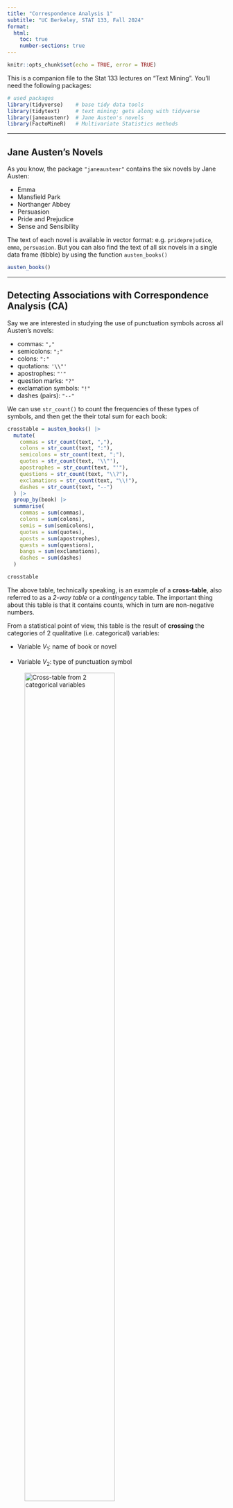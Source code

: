 ```yaml
---
title: "Correspondence Analysis 1"
subtitle: "UC Berkeley, STAT 133, Fall 2024"
format: 
  html:
    toc: true
    number-sections: true
---
```



```r
knitr::opts_chunk$set(echo = TRUE, error = TRUE)
```

This is a companion file to the Stat 133 lectures on "Text Mining". You'll need
the following packages:

```r
# used packages
library(tidyverse)    # base tidy data tools
library(tidytext)     # text mining; gets along with tidyverse
library(janeaustenr)  # Jane Austen's novels
library(FactoMineR)   # Multivariate Statistics methods
```


-----


## Jane Austen's Novels

As you know, the package `"janeaustenr"` contains the six novels by Jane Austen:

- Emma               
- Mansfield Park     
- Northanger Abbey   
- Persuasion  
- Pride and Prejudice  
- Sense and Sensibility

The text of each novel is available in vector format: e.g. `prideprejudice`,
`emma`, `persuasion`. 
But you can also find the text of all six novels in a single data frame (tibble) 
by using the function `austen_books()`

```r
austen_books()
```


-----


## Detecting Associations with Correspondence Analysis (CA)

Say we are interested in studying the use of punctuation symbols across all 
Austen's novels:

- commas: `","`
- semicolons: `";"`
- colons: `":"`
- quotations: `'\\"'`
- apostrophes: `"'"`
- question marks: `"?"`
- exclamation symbols: `"!"`
- dashes (pairs): `"--"`

We can use `str_count()` to count the frequencies of these types of symbols,
and then get the their total sum for each book:

```r
crosstable = austen_books() |>
  mutate(
    commas = str_count(text, ","),
    colons = str_count(text, ":"),
    semicolons = str_count(text, ";"),
    quotes = str_count(text, '\\"'),
    apostrophes = str_count(text, "'"),
    questions = str_count(text, "\\?"),
    exclamations = str_count(text, "\\!"),
    dashes = str_count(text, "--")
  ) |>
  group_by(book) |>
  summarise(
    commas = sum(commas),
    colons = sum(colons),
    semis = sum(semicolons),
    quotes = sum(quotes),
    aposts = sum(apostrophes),
    quests = sum(questions),
    bangs = sum(exclamations),
    dashes = sum(dashes)
  )

crosstable
```

The above table, technically speaking, is an example of a __cross-table__, also
referred to as a _2-way table_ or a _contingency_ table. The important thing
about this table is that it contains counts, which in turn are non-negative
numbers.

From a statistical point of view, this table is the result of __crossing__
the categories of 2 qualitative (i.e. categorical) variables:

- Variable $V_1$: name of book or novel

- Variable $V_2$: type of punctuation symbol

![Cross-table from 2 categorical variables](ca-fig1.png){fig-align="center" width=70%}


With this kind of table, we could ask questions like:

- Is there an association between books and punctuation symbols?

- Do some books tend to have more (or less) of a certain punctuation symbol?

To answer this kind of questions, we can use a statistical multivariate 
method known as __Correspondence Analysis__ (CA).

Originally, CA was developed to analyze contingency tables in which a sample of 
observations is described by two nominal variables, but it was rapidly extended 
to the analysis of any data table with non-negative entries.

On a side note, we should mention that CA was often discovered (and rediscovered), 
and so variations of CA can be found under several different names such as
"dual scaling," "optimal scaling," "homogeneity analysis," or "reciprocal 
averaging." The multiple identities of correspondence analysis are a
consequence of its large number of properties, that answer a lot of apparently 
different problems.


-----


## Table of relative frequencies

In order to explain Correspondence Analysis, and also to simplify some of the 
computations on the data in `crosstable`, it's better if we reformat this object 
as a matrix:

```r
# cross-table in matrix format
X = as.matrix(crosstable[,-1])
rownames(X) = str_extract(crosstable$book, "\\w+")

X
```

![Cross-table from 2 categorical variables](ca-fig2.png){fig-align="center" width=40%}


### Relative Frequencies or Probabilities

The first step involves converting the frequencies or counts in `X` into 
_relative frequencies_ (i.e. proportions) by dividing the cells in `X` over 
the total count of punctuation symbols:

```r
Xprobs = X / sum(X)
round(Xprobs, 4)
```

You can think of the proportions in `Xprobs` as __joint probabilities__. For 
instance, the probability of Sense and Sensibility AND commas is about 0.0967

$$
Prob(V_1 = \text{Sense} \ \text{ AND } \ V_2 = \text{commas}) \approx 0.0967
$$


The following diagram illustrates a table of probabilities derived from the
cross-table between two variables $V_1$ and $V_2$. The relative frequency 
between the $i$-th category of $V_1$ and the $j$-th category of $V_2$ is 
denoted as $f_{ij}$

$$
f_{ij} = \frac{x_{ij}}{n}
$$

![](ca-fig3.png){fig-align="center" width=40%}


### Marginal Probabilities

From the table of probabilities $f_{ij}$, we can calculate marginal probabilities.

![](ca-fig4.png){fig-align="center" width=70%}

__Column Margin__. The column margin, depicted in blue in the preceding figure,
with its $j$-th term denoted as $f_{.j}$ is given by the sum of all the entries 
in each column, column by column:

$$
f_{.j} = \sum_{i=1}^{I} f_{ij}
$$

These marginal probabilities can be easily obtained with `colSums()`

```r
# column margin
col_margin = colSums(Xprobs)
round(col_margin, 4)
```

Think of this proportions as marginal probabilities:

$$
Prob(V_2 = \text{commas}) \approx 0.5531
$$

<br>

__Row Margin__. The row margin, depicted in red in the preceding figure,
with its $i$-th term denoted as $f_{i.}$  is given by the sum of all the entries 
in each row, row by row:

$$
f_{i.} = \sum_{j=1}^{J} f_{ij}
$$

These marginal probabilities can be easily obtained with `rowSums()`

```r
# row margin
row_margin = rowSums(Xprobs)
round(row_margin, 4)
```

Think of this proportions as **marginal probabilities**:

$$
Prob(V_1 = \text{Sense}) \approx 0.1732
$$


-----


## Independence Model

Let's review the kind of probabilities that we have so far: 

- __joint probabilities__: $f_{ij}$

- __marginal probability__ of rows: $f_{i.}$ 

- __marginal probability__ of columns: $f_{.j}$

From basic probability rules, we know that if two events $A$ and $B$ are
__independent__, their joint probability $P(A \text{ and } B)$ is given by the 
product of the marginal probabilities, that is:

$$
P(A \text{ and } B) = P(A) \times P(B)
$$

In other words, if the $i$-th row is independent from the $j$-th column, 
the joint probability $f_{ij}$ is given by

$$
f_{ij} = f_{i.} \times f_{.j}
$$


### Relative Frequencies under Independence 

What if the categories of $V_1$ are independent from the categories in $V_2$? 
In other words, what would the joint probabilities should like if there was no
association between the books and the punctuation symbols? Well, if this was 
the case then the table of joint probabilities should be approximately:

```r
# under independence
Xindep = row_margin %o% col_margin
round(Xindep, 4)
```

To visualize the joint probability distributions under the assumption of 
independence, we can make a mosaicplot like the following one.

```r
mosaicplot(t(Xindep), las = 1, border = NA, main = "Independence Model")
```

The independence model stipulates that the joint probability $f_{ij}$ is
dependent on the marginal probabilities $f_{i.}$ and $f_{.j}$ alone. 

Studying the association between two categorical variables requires us to 
position the data in terms of a given starting point: in this case the 
absence of a relationship given by the independence model. The more a given
joint probability $f_{ij}$ departures from the expected probability
$f_{i.} \times f_{.j}$ under independence, the stronger the association will
between the "events" $i$-th and $j$-th. This is one of the core ideas behind
Correspondence Analysis.


-----


## Row Analysis

Using the table of probabilities (`Xprobs`), we can divide its entries $f_{ij}$ 
by the row margin $f_{i.}$ (i.e. marginal probabilities of books)

![](ca-fig5.png){fig-align="center" width=80%}

```r
# row profiles (i.e. conditional probabilities on books)
row_profiles = sweep(Xprobs, MARGIN = 1, STATS = row_margin, FUN = "/")
round(row_profiles, 4)
```

The entries in this table are basically **conditional probabilities**:

$$
Prob(V_2 = \text{commas} \ | \ V_1 = \text{Sense}) = 0.5585
$$

A property of this table is that its row-sums are equal to 1:

```r
rowSums(row_profiles)
```

<br>

__Average Book profile__: We can take into account the average book profile 
given by the marginal probabilities in `col_margin`

```r
Rows = rbind(row_profiles, average = col_margin)
round(Rows, 4)
```

Under the assumption of independence (i.e. no association between $i$-th 
category and $j$-th category), the conditional probabilities 
$f_{ij}/f_{i.}$ should be close to the marginal probabilities $f_{.j}$:

$$
\frac{f_{ij}}{f_{i.}} = f_{.j}
$$

The more associated $i$-th and $j$-th are, the bigger the discrepancy between 
$f_{ij}/f_{i.}$ and $f_{.j}$.

One way to visualize departure from independence is with a mosaicplot of the 
above table of conditional probabilities or _row profiles_ (see below).
Notice that we are also including the marginal probabilities of `col_margin`
which is the average book profile.

```r
mosaicplot(
  t(Rows),
  las = 1, 
  border = NA, 
  col = rainbow(ncol(Rows)), 
  main = "Row Profiles")
```

From this picture, we can immediately tell that:

- Commas `","` are the most used punctuation symbol; also the use of commas seems
to be evenly distributed across all books.

- In contrast, colons `":"` are the least used symbol; notice that Mansfield has
the largest proportion of colons.

- Semicolons `";"` also seem to be evenly distributed across all books, although 
not as much as commas.

- Dashes `"--"` exhibit the largest amount of variability across different 
books; Persuasion being the book with the least amount of dashes, whereas 
Emma is the novel with most dashes (compared to other books).


-----


## Column Analysis

We can repeat the same analysis of the preceding section but this time applied
on the columns of the probability table. This time we divide the entries 
$f_{ij}$ by the column margin $f_{.j}$ (i.e. marginal probabilities of symbols)

![](ca-fig6.png){fig-align="center" width=80%}


```r
# column profiles (i.e. conditional probabilities on symbols)
col_profiles = sweep(Xprobs, MARGIN = 2, STATS = col_margin, FUN = "/")
round(col_profiles, 4)
```

<br>

__Average Symbol profile__: We can take into account the average symbol profile 
given by the marginal probabilities in `row_margin`

```r
# adding average column profile
Cols = cbind(col_profiles, average = row_margin)
round(Cols, 4)
```

Similarly, we can get a mosaicplot to visualize the distribution of these 
conditional probabilities.
Notice that we are also including the marginal probabilities of `row_margin`
which is the average symbol profile.

```r
mosaicplot(
  t(Cols),
  las = 1, 
  border = NA, 
  col = rainbow(nrow(Cols)), 
  main = "Column Profiles")
```

From this mosaicplot we can see that:

- Commas and semicolons have similar distributions.

- Similarly, quotes and question marks also have similar distributions.

- Commas have the closest distribution to the average profile.

- Compared to average profile, colons and dashes are the symbols that 
deviate the most from the average profile.

- As we have previously detected, Emma is the book that has the largest 
proportion of dashes; in contrast Persuasion has the least proportion of dashes.

- Also, Mansfield has the largest proportion of colons.

